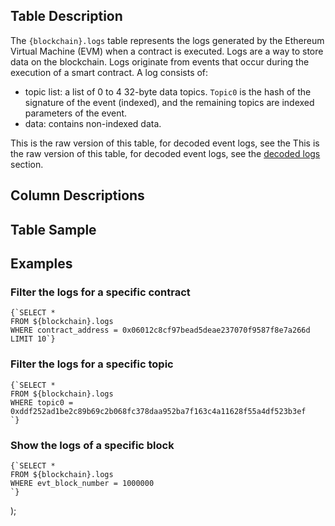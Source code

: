   <div>
    <h2>Table Description</h2>
    <p>
      The <code>{blockchain}.logs</code> table represents the logs generated by the Ethereum Virtual Machine (EVM) when a contract is executed. Logs are a way to store data on the blockchain. Logs originate from events that occur during the execution of a smart contract. A log consists of: 
      <ul>
        <li>topic list: a list of 0 to 4 32-byte data topics. <code>Topic0</code> is the hash of the signature of the event (indexed), and the remaining topics are indexed parameters of the event.</li>
        <li>data: contains non-indexed data.</li>
      </ul>
      This is the raw version of this table, for decoded event logs, see the This is the raw version of this table, for decoded event logs, see the <a href={`/data-catalog/evm/${blockchain}/decoded/event-logs`}>decoded logs</a> section.
    </p>
    <h2>Column Descriptions</h2>
    <ColumnDescriptions tableSchema={blockchain} tableName="logs" />
    <h2>Table Sample</h2>
    <TableSample tableSchema={blockchain} tableName="logs" />
    <h2>Examples</h2>
    <h3>Filter the logs for a specific contract</h3>
    <pre><code>{`SELECT *
FROM ${blockchain}.logs
WHERE contract_address = 0x06012c8cf97bead5deae237070f9587f8e7a266d
LIMIT 10`}</code></pre>
    <h3>Filter the logs for a specific topic</h3>
    <pre><code>{`SELECT *
FROM ${blockchain}.logs
WHERE topic0 = 0xddf252ad1be2c89b69c2b068fc378daa952ba7f163c4a11628f55a4df523b3ef
`}</code></pre>
    <h3>Show the logs of a specific block</h3>
    <pre><code>{`SELECT *
FROM ${blockchain}.logs
WHERE evt_block_number = 1000000
`}</code></pre>
  </div>
);
